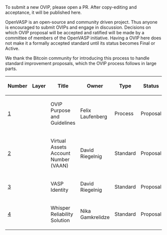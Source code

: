 To submit a new OVIP, please open a PR. After copy-editing and acceptance, it will be published here.

OpenVASP is an open-source and community driven project. Thus anyone is encouraged to submit OVIPs and engage in discussion. Decisions on which OVIP proposal will be accepted and ratified will be made by a committee of members of the OpenVASP initiative.
Having a OVIP here does not make it a formally accepted standard until its status becomes Final or Active.

We thank the Bitcoin community for introducing this process to handle standard improvement proposals, which the OVIP process follows in large parts.

{| class="wikitable sortable" style="width: auto; text-align: center; font-size: smaller; table-layout: fixed;"
!Number
!Layer
!Title
!Owner
!Type
!Status
|- style="background-color: #ffcfcf"
| [[ovip-0001.mediawiki|1]]
|
| OVIP Purpose and Guidelines
| Felix Laufenberg
| Process
| Proposal
|-
| [[ovip-0002.md|2]]
|
| Virtual Assets Account Number (VAAN)
| David Riegelnig
| Standard
| Proposal
|-
| [[ovip-0003.md|3]]
|
| VASP Identity
| David Riegelnig
| Standard
| Proposal
|-
| [[ovip-0004.md|4]]
|
| Whisper Reliability Solution
| Nika Gamkrelidze
| Standard
| Proposal
|}

<!-- IMPORTANT!  See the instructions at the top of this page, do NOT JUST add OVIPs here! -->
